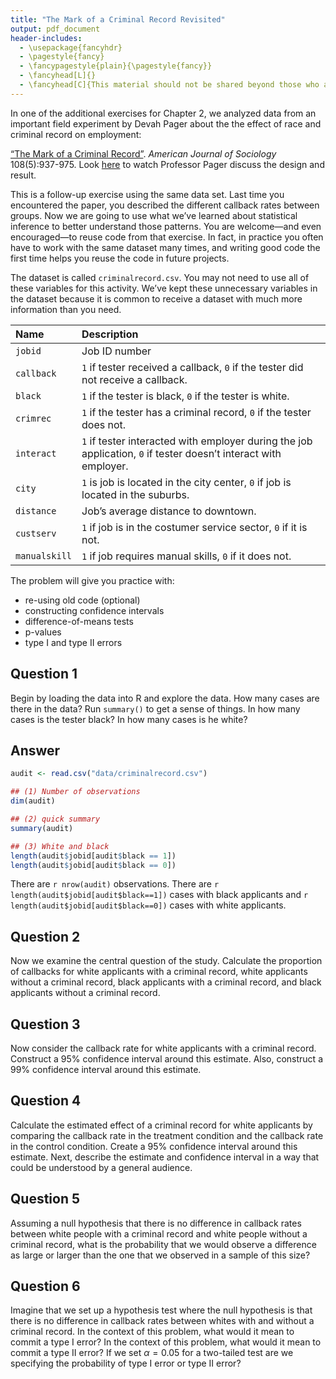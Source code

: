 ```yaml
---
title: "The Mark of a Criminal Record Revisited"
output: pdf_document
header-includes:
  - \usepackage{fancyhdr}
  - \pagestyle{fancy}
  - \fancypagestyle{plain}{\pagestyle{fancy}}
  - \fancyhead[L]{}
  - \fancyhead[C]{This material should not be shared beyond those who are enrolled in this class}
---
```


In one of the additional exercises for Chapter 2, we analyzed data from an important field experiment by Devah Pager about the the effect of race and criminal record on employment: 

["The Mark of a Criminal Record"](https://dx.doi.org/10.1086/374403). *American Journal of Sociology* 108(5):937-975. Look [here](https://youtu.be/nUZqvsF_Wt0) to watch Professor Pager discuss the design and result.  

This is a follow-up exercise using the same data set.  Last time you encountered the paper, you described the different callback rates between groups. Now we are going to use what we've learned about statistical inference to better understand those patterns.  You are welcome---and even encouraged---to reuse code from that exercise.  In fact, in practice you often have to work with the same dataset many times, and writing good code the first time helps you reuse the code in future projects.

The dataset is called `criminalrecord.csv`.  You may not need to use all of these variables for this activity.  We've kept these unnecessary variables in the dataset because it is common to receive a dataset with much more information than you need.

---------------------------------------------------------------------------------------------------------
Name                 Description
-------------------- ------------------------------------------------------------------------------------
`jobid`              Job ID number 

`callback`           `1` if tester received a callback, `0` if the tester did not receive a callback.

`black`              `1` if the tester is black, `0` if the tester is white.

`crimrec`            `1` if the tester has a criminal record, `0` if the tester does not.      

`interact`           `1` if tester interacted with employer during the job application, `0` if tester doesn't interact with employer.

`city`               `1` is job is located in the city center, `0` if job is located in the suburbs. 

`distance`           Job’s average distance to downtown.

`custserv`           `1` if job is in the costumer service sector, `0` if it is not.

`manualskill`        `1` if job requires manual skills, `0` if it does not.

----------------------------------------------------------------------------------------------------------


The problem will give you practice with:

* re-using old code (optional)
* constructing confidence intervals
* difference-of-means tests
* p-values
* type I and type II errors

## Question 1

Begin by loading the data into R and explore the data. How many cases are there in the data?  Run `summary()` to get a sense of things. In how many cases is the tester black? In how many cases is he white? 

## Answer

```r
audit <- read.csv("data/criminalrecord.csv")

## (1) Number of observations
dim(audit)

## (2) quick summary
summary(audit)

## (3) White and black
length(audit$jobid[audit$black == 1])
length(audit$jobid[audit$black == 0])
```

There are `r nrow(audit)` observations.  There are `r length(audit$jobid[audit$black==1])` cases with black applicants and `r length(audit$jobid[audit$black==0])` cases with white applicants.

## Question 2

Now we examine the central question of the study. Calculate the proportion of callbacks for white applicants with a criminal record, white applicants without a criminal record, black applicants with a criminal record, and black applicants without a criminal record.

## Question 3

Now consider the callback rate for white applicants with a criminal record.  Construct a 95% confidence interval around this estimate.  Also, construct a 99% confidence interval around this estimate.

## Question 4

Calculate the estimated effect of a criminal record for white applicants by comparing the callback rate in the treatment condition and the callback rate in the control condition.  Create a 95% confidence interval around this estimate.  Next, describe the estimate and confidence interval in a way that could be understood by a general audience.

## Question 5

Assuming a null hypothesis that there is no difference in callback rates between white people with a criminal record and white people without a criminal record, what is the probability that we would observe a difference as large or larger than the one that we observed in a sample of this size?  

## Question 6

Imagine that we set up a hypothesis test where the null hypothesis is that there is no difference in callback rates between whites with and without a criminal record.  In the context of this problem, what would it mean to commit a type I error?  In the context of this problem, what would it mean to commit a type II error?  If we set $\alpha = 0.05$ for a two-tailed test are we specifying the probability of type I error or type II error?

